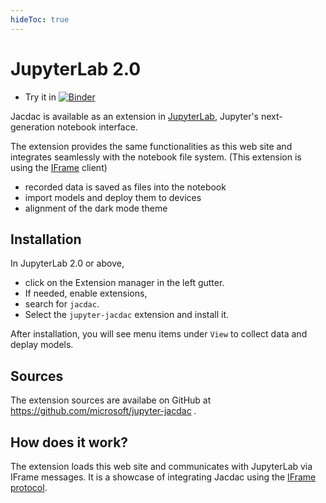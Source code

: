 ---
hideToc: true
---

# JupyterLab 2.0

* Try it in [![Binder](https://mybinder.org/badge_logo.svg)](https://mybinder.org/v2/gh/microsoft/jupyter-jacdac/main?urlpath=lab)

Jacdac is available as an extension in [JupyterLab](https://jupyter.org/),
Jupyter's next-generation notebook interface.

The extension provides the same functionalities as this web site and integrates seamlessly with the notebook file system. 
(This extension is using the [IFrame](/clients/web/iframe) client)

* recorded data is saved as files into the notebook
* import models and deploy them to devices
* alignment of the dark mode theme

## Installation

In JupyterLab 2.0 or above, 
* click on the Extension manager in the left gutter. 
* If needed, enable extensions,
* search for ``jacdac``.
* Select the ``jupyter-jacdac`` extension and install it.

After installation, you will see menu items under ``View`` to collect data 
and deplay models.

## Sources

The extension sources are availabe on GitHub at https://github.com/microsoft/jupyter-jacdac .

## How does it work?

The extension loads this web site and communicates with JupyterLab via IFrame messages.
It is a showcase of integrating Jacdac using the [IFrame protocol](/clients/web/iframe).